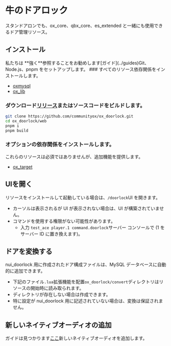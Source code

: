 
# 牛のドアロック

スタンドアロンでも、ox_core、qbx_core、es_extended と一緒にも使用できるドア管理リソース。

## インストール

<Callout type="info">
  私たちは
  **強く**参照することをお勧めします[ガイド](../guides)Git、Node.js、pnpm
  をセットアップします。
</Callout>

<Steps>
  ### すべてのリソース依存関係をインストールします。

- [oxmysql](../oxmysql)
- [ox_lib](../ox_lib/)

### ダウンロード[リリース](https://github.com/communityox/ox_doorlock/releases)またはソースコードをビルドします。

```bash
git clone https://github.com/communityox/ox_doorlock.git
cd ox_doorlock/web
pnpm i
pnpm build
```

### オプションの依存関係をインストールします。

これらのリソースは必須ではありませんが、追加機能を提供します。

- [ox_target](../ox_target/)

</Steps>

## UIを開く

リソースをインストールして起動している場合は、`/doorlock`UI を開きます。

- カーソルは表示されるが UI が表示されない場合は、UI が構築されていません。
- コマンドを使用する権限がない可能性があります。
  - 入力 `test_ace player.1 command.doorlock`サーバー コンソールで (1 をサーバー ID に置き換えます)。

## ドアを変換する

nui_doorlock 用に作成されたドア構成ファイルは、MySQL データベースに自動的に追加できます。

- 下記のファイル`.lua`拡張機能を配置`ox_doorlock/convert`ディレクトリはリソースの開始時に読み取られます。
- ディレクトリが存在しない場合は作成できます。
- 特に設定が nui_doorlock 用に記述されていない場合は、変換は保証されません。

## 新しいネイティブオーディオの追加

ガイドは見つかります[ここ](https://forum.cfx.re/t/how-to-make-a-simplesound-using-native-audio/5156001)新しいネイティブオーディオを追加します。
